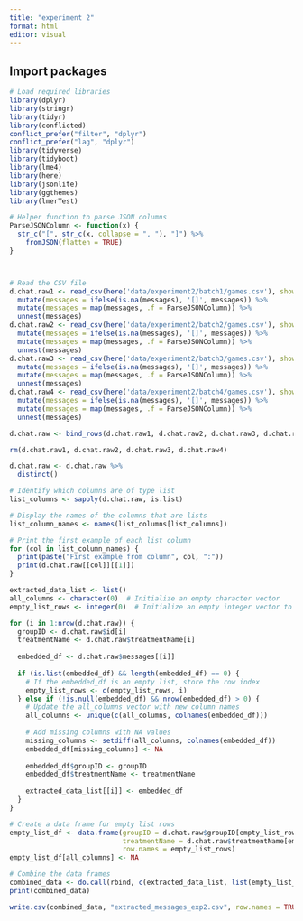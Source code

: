 ```yaml
---
title: "experiment 2"
format: html
editor: visual
---
```


## Import packages

```r
# Load required libraries
library(dplyr)
library(stringr)
library(tidyr)
library(conflicted)  
conflict_prefer("filter", "dplyr")
conflict_prefer("lag", "dplyr")
library(tidyverse)
library(tidyboot)
library(lme4)
library(here)
library(jsonlite)
library(ggthemes)
library(lmerTest)
```

```r

# Helper function to parse JSON columns
ParseJSONColumn <- function(x) {
  str_c("[", str_c(x, collapse = ", "), "]") %>%
    fromJSON(flatten = TRUE)
}



# Read the CSV file
d.chat.raw1 <- read_csv(here('data/experiment2/batch1/games.csv'), show_col_types = FALSE) %>%
  mutate(messages = ifelse(is.na(messages), '[]', messages)) %>%
  mutate(messages = map(messages, .f = ParseJSONColumn)) %>%
  unnest(messages) 
d.chat.raw2 <- read_csv(here('data/experiment2/batch2/games.csv'), show_col_types = FALSE) %>%
  mutate(messages = ifelse(is.na(messages), '[]', messages)) %>%
  mutate(messages = map(messages, .f = ParseJSONColumn)) %>%
  unnest(messages) 
d.chat.raw3 <- read_csv(here('data/experiment2/batch3/games.csv'), show_col_types = FALSE) %>%
  mutate(messages = ifelse(is.na(messages), '[]', messages)) %>%
  mutate(messages = map(messages, .f = ParseJSONColumn)) %>%
  unnest(messages) 
d.chat.raw4 <- read_csv(here('data/experiment2/batch4/games.csv'), show_col_types = FALSE) %>%
  mutate(messages = ifelse(is.na(messages), '[]', messages)) %>%
  mutate(messages = map(messages, .f = ParseJSONColumn)) %>%
  unnest(messages) 

```

```r

d.chat.raw <- bind_rows(d.chat.raw1, d.chat.raw2, d.chat.raw3, d.chat.raw4, .id = "data_frame_id")

rm(d.chat.raw1, d.chat.raw2, d.chat.raw3, d.chat.raw4)
```

```r
d.chat.raw <- d.chat.raw %>%
  distinct()
```

```r

# Identify which columns are of type list
list_columns <- sapply(d.chat.raw, is.list)

# Display the names of the columns that are lists
list_column_names <- names(list_columns[list_columns])

# Print the first example of each list column
for (col in list_column_names) {
  print(paste("First example from column", col, ":"))
  print(d.chat.raw[[col]][[1]])
}

```

```r
extracted_data_list <- list()
all_columns <- character(0)  # Initialize an empty character vector
empty_list_rows <- integer(0)  # Initialize an empty integer vector to store row indices with empty lists

for (i in 1:nrow(d.chat.raw)) {
  groupID <- d.chat.raw$id[i]
  treatmentName <- d.chat.raw$treatmentName[i]
  
  embedded_df <- d.chat.raw$messages[[i]]
  
  if (is.list(embedded_df) && length(embedded_df) == 0) {
    # If the embedded_df is an empty list, store the row index
    empty_list_rows <- c(empty_list_rows, i)
  } else if (!is.null(embedded_df) && nrow(embedded_df) > 0) {
    # Update the all_columns vector with new column names
    all_columns <- unique(c(all_columns, colnames(embedded_df)))
    
    # Add missing columns with NA values
    missing_columns <- setdiff(all_columns, colnames(embedded_df))
    embedded_df[missing_columns] <- NA
    
    embedded_df$groupID <- groupID
    embedded_df$treatmentName <- treatmentName
    
    extracted_data_list[[i]] <- embedded_df
  }
}

# Create a data frame for empty list rows
empty_list_df <- data.frame(groupID = d.chat.raw$groupID[empty_list_rows],
                            treatmentName = d.chat.raw$treatmentName[empty_list_rows],
                            row.names = empty_list_rows)
empty_list_df[all_columns] <- NA

# Combine the data frames
combined_data <- do.call(rbind, c(extracted_data_list, list(empty_list_df)))
print(combined_data)
```

```r
write.csv(combined_data, "extracted_messages_exp2.csv", row.names = TRUE)
```
